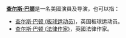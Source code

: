 '''[[查尔斯·巴顿|查尔斯·巴顿]]'''是一名美國演員及导演，也可以指：

*[[查尔斯·巴顿_(板球运动员)|查尔斯·巴顿 (板球运动员)]]，英国板球运动员。
*[[查尔斯·巴顿_(法律作家)|查尔斯·巴顿 (法律作家)]]，英國法律作家。

{{Disambiguation|Cat=五字人名译名消歧义}}